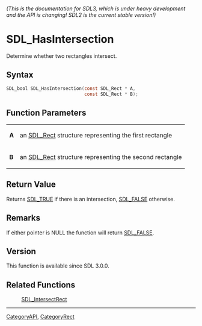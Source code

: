 ====== (This is the documentation for SDL3, which is under heavy development and the API is changing! SDL2 is the current stable version!) ======
= SDL_HasIntersection =

Determine whether two rectangles intersect.

== Syntax ==

<syntaxhighlight lang='c'>
SDL_bool SDL_HasIntersection(const SDL_Rect * A,
                             const SDL_Rect * B);
</syntaxhighlight>

== Function Parameters ==

{|
|'''A'''
|an [[SDL_Rect]] structure representing the first rectangle
|-
|'''B'''
|an [[SDL_Rect]] structure representing the second rectangle
|}

== Return Value ==

Returns [[SDL_TRUE]] if there is an intersection, [[SDL_FALSE]] otherwise.

== Remarks ==

If either pointer is NULL the function will return [[SDL_FALSE]].

== Version ==

This function is available since SDL 3.0.0.

== Related Functions ==

:[[SDL_IntersectRect]]

----
[[CategoryAPI]], [[CategoryRect]]


